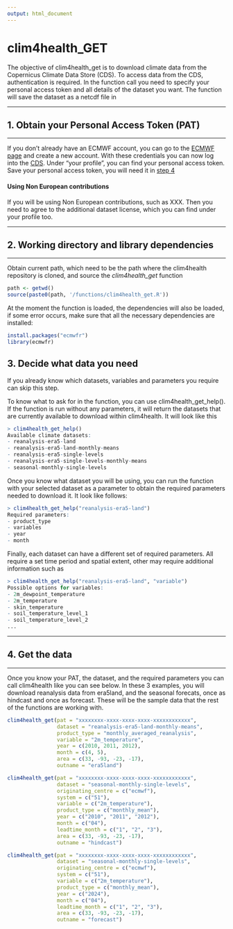 ```yaml
---
output: html_document
---
```


# clim4health_GET

The objective of clim4health_get is to download climate data from the Copernicus Climate Data Store (CDS). To access data from the CDS, authentication is required. In the function call you need to specify your personal access token and all details of the dataset you want. The function will save the dataset as a netcdf file in

---

## 1. Obtain your Personal Access Token (PAT)

---


If you don't already have an ECMWF account, you can go to the [ECMWF page](https://www.ecmwf.int/) and create a new account.
With these credentials you can now log into the [CDS](https://cds.climate.copernicus.eu/). Under "your profile", you can find your personal access token. Save your personal access token, you will need it in [step 4](##-4.-Get-the-data)

#### Using Non European contributions

If you will be using Non European contributions, such as XXX. Then you need to agree to the additional dataset license, which you can find under your profile too.

---

## 2. Working directory and library dependencies

---

Obtain current path, which need to be the path where the clim4health repository is cloned, and source the *clim4health_get* function

```r
path <- getwd()
source(paste0(path, '/functions/clim4health_get.R'))        
```

At the moment the function is loaded, the dependencies will also be loaded, if some error occurs, make sure that all the necessary dependencies are installed:

```r
install.packages("ecmwfr")
library(ecmwfr)
```

## 3. Decide what data you need

If you already know which datasets, variables and parameters you require can skip this step.

To know what to ask for in the function, you can use clim4health_get_help().
If the function is run without any parameters, it will return the datasets that are currently available to download within clim4health. It will look like this

``` r
> clim4health_get_help()
Available climate datasets:
- reanalysis-era5-land 
- reanalysis-era5-land-monthly-means 
- reanalysis-era5-single-levels 
- reanalysis-era5-single-levels-monthly-means 
- seasonal-monthly-single-levels 
```

Once you know what dataset you will be using, you can run the function with your selected dataset as a parameter to obtain the required parameters needed to download it. It look like follows:

```r
> clim4health_get_help("reanalysis-era5-land")
Required parameters:
- product_type
- variables 
- year
- month 
```

Finally, each dataset can have a different set of required parameters. All require a set time period and spatial extent, other may require additional information such as 

```r
> clim4health_get_help("reanalysis-era5-land", "variable")
Possible options for variables:
- 2m_dewpoint_temperature 
- 2m_temperature 
- skin_temperature 
- soil_temperature_level_1 
- soil_temperature_level_2 
...
```

---

## 4. Get the data

---

Once you know your PAT, the dataset, and the required parameters you can call clim4health like you can see below. In these 3 examples, you will download reanalysis data from era5land, and the seasonal forecats, once as hindcast and once as forecast.
These will be the sample data that the rest of the functions are working with.

```r
clim4health_get(pat = "xxxxxxxx-xxxx-xxxx-xxxx-xxxxxxxxxxxx",
                dataset = "reanalysis-era5-land-monthly-means",
                product_type = "monthly_averaged_reanalysis",
                variable = "2m_temperature",
                year = c(2010, 2011, 2012),
                month = c(4, 5),
                area = c(33, -93, -23, -17),
                outname = "era5land")
```

```r
clim4health_get(pat = "xxxxxxxx-xxxx-xxxx-xxxx-xxxxxxxxxxxx",
                dataset = "seasonal-monthly-single-levels",
                originating_centre = c("ecmwf"),
                system = c("51"),
                variable = c("2m_temperature"),
                product_type = c("monthly_mean"),
                year = c("2010", "2011", "2012"),
                month = c("04"),
                leadtime_month = c("1", "2", "3"),
                area = c(33, -93, -23, -17),
                outname = "hindcast")
```

```r
clim4health_get(pat = "xxxxxxxx-xxxx-xxxx-xxxx-xxxxxxxxxxxx",
                dataset = "seasonal-monthly-single-levels",
                originating_centre = c("ecmwf"),
                system = c("51"),
                variable = c("2m_temperature"),
                product_type = c("monthly_mean"),
                year = c("2024"),
                month = c("04"),
                leadtime_month = c("1", "2", "3"),
                area = c(33, -93, -23, -17),
                outname = "forecast")
```



<!-- ## Potential errorsNon European contributions, -->

<!-- ``` -->
<!-- Error: permission deniedrequired licences not accepted403Not all the required licences have been accepted; please visit https://cds.climate.copernicus.eu/datasets/seasonal-monthly-single-levels?tab=download#manage-licences to accept the required licence(s).https://cds.climate.copernicus.eu/api/retrieve/v1/processes/seasonal-monthly-single-levels/executeeca44435-0976-4e4f-b864-a3c43d108ba4 -->
<!-- ``` -->
<!-- if this fails, you may need to accept a special license at this link: https://cds.climate.copernicus.eu/datasets/seasonal-monthly-single-levels?tab=download#manage-licences -->
